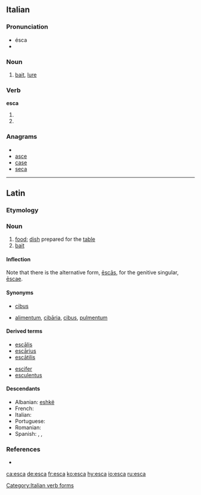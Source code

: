 ==Italian==

===Pronunciation===
* ésca
* {{IPA|/ˈeska/|lang=it}}

===Noun===
{{it-noun|esc|f|a|he}}

# [[bait]], [[lure]]

===Verb===
'''esca'''

# {{form of|[[first-person|First-person]] singular, [[second-person]] singular and [[third-person]] singular [[present subjunctive]]|uscire|lang=Italian}}
# {{form of|[[third-person|Third-person]] singular [[imperative]]|uscire|lang=Italian}}

===Anagrams===
* {{alphagram|aces}}
* [[asce#Italian|asce]]
* [[case#Italian|case]]
* [[seca#Italian|seca]]

[[Category:Italian verb forms]]

----

==Latin==

===Etymology===
{{rfe|lang=la}}

===Noun===
{{la-noun|ēsca|escae|ēscae|f|first}}

# [[food]]; [[dish]] prepared for the [[table]]
# [[bait]]

====Inflection====
Note that there is the alternative form, [[escas|ēscās]], for the genitive singular, [[escae|ēscae]].
{{la-decl-1st|esc|ēsc}}

====Synonyms====
* {{sense|bait}} [[cibus]]
* {{sense|food}} [[alimentum]], [[cibaria#Latin|cibāria]], [[cibus]], [[pulmentum]]

====Derived terms====
{{top2}}
* [[escalis|escālis]]
* [[escarius|escārius]]
* [[escatilis|escātilis]]
{{mid2}}
* [[escifer]]
* [[esculentus]]
{{bottom}}

====Descendants====
* Albanian: [[eshkë]]
* French: {{l|fr|esche}}
* Italian: {{l|it|esca}}
* Portuguese: {{l|pt|isca}}
* Romanian: {{l|ro|iască}}
* Spanish: {{l|es|esca}}, {{l|es|esquero}}, {{l|es|yesca}}

===References===
* {{R:L&S}}

[[ca:esca]]
[[de:esca]]
[[fr:esca]]
[[ko:esca]]
[[hy:esca]]
[[io:esca]]
[[ru:esca]]